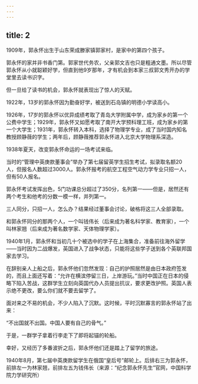 ```yaml
---
---
---
```

title: 2
---



1909年，郭永怀出生于山东荣成滕家镇郭家村，是家中的第四个孩子。

郭永怀的家并非书香门第。郭家世代务农，父亲郭文吉也只是粗通文墨。所以尽管郭永怀从小就聪颖好学，但直到他9岁那年，才有机会到本家三叔郭文秀开办的学堂里去读书识字。

但一旦给了读书的机会，郭永怀就表现出了惊人的天赋。

1922年，13岁的郭永怀因为勤奋好学，被送到石岛镇的明德小学读高小。

1926年，17岁的郭永怀以优异成绩考取了青岛大学附属中学，成为家乡的第一个公费中学生；1929年，郭永怀又如愿考取了南开大学预科理工班，成为家乡的第一个大学生；1931年，郭永怀转入本科，选择了物理学专业，成了当时国内知名教授顾静薇的学生；两年后，顾静薇推荐郭永怀进入北京大学物理系深造。

1938年夏天，改变郭永怀命运的一场考试来临。

当时的“管理中英庚款董事会”举办了第七届留英学生招生考试，拟录取名额20人，但报名人数超过3000人。郭永怀报考的航空工程空气动力学专业只招一人，但有50人报名。

郭永怀考试发挥出色，5门功课总分超过了350分，名列第一——但是，居然还有两个考生和他考的分数一模一样，并列第一。

三人同分，只招一人，怎么办？结果经过董事会讨论，破格将这三人全部录取。

和郭永怀同分的那两个人，一个叫钱伟长（后来成为著名科学家、教育家），一个叫林家翘（后来成为著名数学家、天体物理学家）。

1940年1月，郭永怀和当初几十个被选中的学子在上海集合，准备前往海外留学——当时因为二战爆发，英国进入了战争状态，只能将这些学子送到各个英联邦国家去学习。

在辞别亲人上船之后，郭永怀他们忽然发现：自己的护照居然是由日本政府签发的，而且上面还写着：“允许在横滨停留三日，上岸游玩。”当时中国正在日本的侵略下陷入苦战，这群学生立刻向英国代办人员提出抗议，要求更改护照。英国人表示绝不更改，要么你们就不要去留学了。

面对来之不易的机会，不少人陷入了沉默。这时候，平时沉默寡言的郭永怀站了出来：

“不出国就不出国。中国人要有自己的骨气。”

于是，一群学子拿着行李走下了即将起锚的轮船。

幸好，又经历了多番波折之后，郭永怀他们还是踏上了留学的旅途。

1940年8月，第七届中英庚款留学生在俄国“皇后号”邮轮上。后排右三为郭永怀，前排左一为林家翘，前排左五为钱伟长（来源：“纪念郭永怀先生”官网，中国科学院力学研究所）